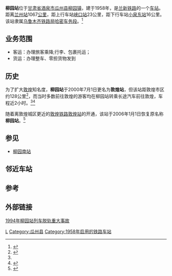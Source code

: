 {{noteTA
|1=zh-cn:始发车次; zh-hk:列車班次;
|2=zh-cn:车次; zh-hk:班次;
}}
{{Infobox China railway station
|车站名称=柳园站
|图片=LiuyuanRailwayStation.jpg
|图片介绍=柳园站
|其他名称=敦煌站（2000-2006）
|车站拼音=Liuyuan
|英文名称=Liuyuan Railway Station
|车站代码=42098<ref>{{cite book|title=中华人民共和国铁路车站代码（GB/T 10302-2010）|publisher=中国标准出版社|year=2010|isbn=155066140495|ignore-isbn-error=true|pages=22}}</ref>
|电报码=DHR
|拼音码=LYU
|车站位置=[[甘肃省|甘肃省]][[酒泉市|酒泉市]][[瓜州县|瓜州县]][[柳园镇_(瓜州县)|柳园镇]]
|坐标={{coord|41.106147|95.509064|display=inline,title|type:railwaystation}}
|归属=[[乌鲁木齐铁路局|乌鲁木齐铁路局]][[哈密车务段|哈密车务段]]
|线路=[[兰新铁路|兰新铁路]]
|车站等级=[[三等站_(中铁)|三等站]]
|到发线数目=
|月台数目=
}}
'''柳园站'''位于[[甘肃省|甘肃省]][[酒泉市|酒泉市]][[瓜州县|瓜州县]][[柳园镇_(瓜州县)|柳园镇]]，建于1958年，是[[兰新铁路|兰新铁路]]的一个[[铁路车站|车站]]。距离[[兰州站|兰州站]]1067[[公里|公里]]，距上行车站[[峡口站|峡口站]]23公里，距下行车站[[小泉东站|小泉东站]]16公里。该站隶属[[乌鲁木齐铁路局|乌鲁木齐铁路局]][[哈密车务段|哈密车务段]]。<ref>{{cite news|author=陈美玲|url=http://www.xj.xinhuanet.com/2012-08/02/content_25526522.htm|title=她把旅客当亲人———记哈密车务段柳园站客运值班员许琴英|publisher=[[新华网|新华网]]新疆频道|date=2012-08-02|accessdate=2016-11-05|deadurl=yes|archiveurl=https://web.archive.org/web/20161105160850/http://www.xj.xinhuanet.com/2012-08/02/content_25526522.htm|archivedate=2016-11-05}}</ref>

==业务范围==
*客运：办理旅客乘降;行李、包裹托运；
*货运：办理整车、零担货物发到

==历史==
为了扩大[[敦煌市|敦煌]]知名度，'''柳园站'''于2000年7月1日更名为'''敦煌站'''，但该站距敦煌市区约128公里<ref>{{cite news|url=http://news.qq.com/a/20060303/000306.htm|title=甘肃敦煌铁路3月3日正式开通|publisher=[[兰州晨报|兰州晨报]]|date=2006-03-03|accessdate=2016-11-05|archive-date=2017-03-05|archive-url=https://web.archive.org/web/20170305002146/http://news.qq.com/a/20060303/000306.htm|dead-url=no}}</ref>，而当时多数前往敦煌的游客均在柳园站转乘长途汽车前往敦煌，车程近2小时。<ref name="rename"/><ref>{{cite web|url=http://www.people.com.cn/GB/shenghuo/80/105/20010305/409315.html|title=敦煌自助旅游锦囊|publisher=[[深圳商报|深圳商报]]|date=2001-03-05|accessdate=2016-11-05|archive-date=2017-03-05|archive-url=https://web.archive.org/web/20170305002701/http://www.people.com.cn/GB/shenghuo/80/105/20010305/409315.html|dead-url=no}}</ref>

随着离敦煌城区更近的[[敦煌铁路|敦煌铁路]][[敦煌站|敦煌站]]的开通，该站于2006年1月1日恢复原名称'''柳园站'''。<ref name="rename">{{Cite web |url=http://www.gscn.com.cn/Get/shhui/13342159.htm |title=甘肃敦煌火车站恢复原名柳园火车站 |access-date=2009-11-18 |archive-date=2014-10-25 |archive-url=https://web.archive.org/web/20141025052609/http://www.gscn.com.cn/Get/shhui/13342159.htm |dead-url=yes }}</ref>

== 参见 ==
*[[柳园南站|柳园南站]]

== 邻近车站 ==
{{start rail box|[[中国铁路|中国铁路]]}}
{{s-inop|[[峡口站|峡口站]]|{{站|兰州}}方向}}
{{s-line|[[兰新铁路|兰新铁路]]<br/>←23km 柳园站 16km→}}
{{s-inop|[[小泉东站|小泉东站]]|{{站|乌鲁木齐}}方向}}
{{end box}}

==参考==
{{reflist}}

==外部链接==
{{commonscat|Liuyuan Railway Station}}
[https://web.archive.org/web/20091108193347/http://news.chineserailways.com/Html/34/200911/20091103154015.html 1994年柳园站列车脱轨重大事故]

{{兰新铁路}}

[[Category:酒泉市铁路车站|L]]
[[Category:瓜州县|Category:瓜州县]]
[[Category:1958年启用的铁路车站|Category:1958年启用的铁路车站]]